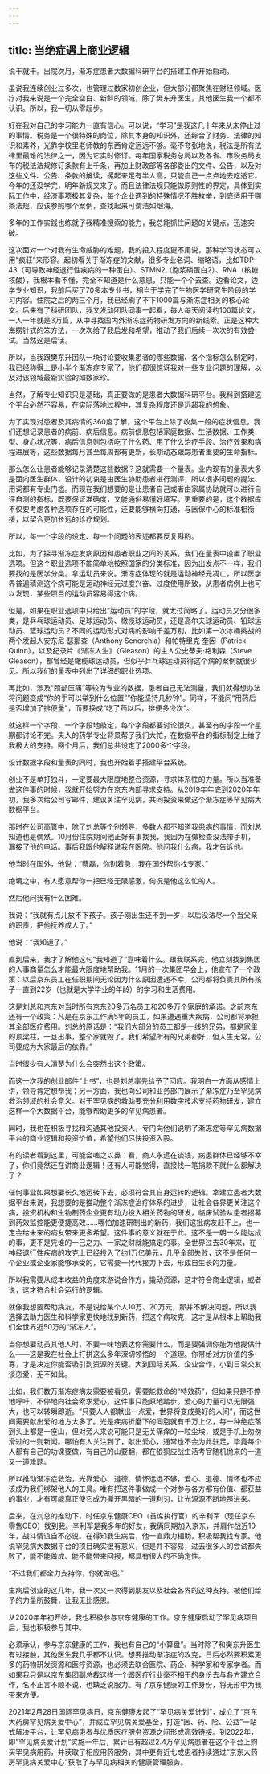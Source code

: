 ```yaml
---
---
---
```

title: 当绝症遇上商业逻辑
---




说干就干。出院次月，渐冻症患者大数据科研平台的搭建工作开始启动。

虽说我连续创业过多次，也管理过数家初创企业，但大部分都聚焦在财经领域。医疗对我来说是一个完全空白、新鲜的领域，除了樊东升医生，其他医生我一个都不认识。所以，我一切从零起步。

好在我对自己的学习能力一直有信心。可以说，“学习”是我这几十年来从未停止过的事情。税务是一个很特殊的岗位，除其本身的知识外，还综合了财务、法律的知识和素养，光靠学校里老师教的东西肯定远远不够。毫不夸张地说，税法是所有法律里最难的法律之一，因为它实时修订。每年国家税务总局以及各省、市税务局发布的税法法规修订条款有上千条，再加上财政部等各部委出的文件、公告，以及对这些文件、公告、条款的解读，摞起来足有半人高，只能自己一点点地去吃透它。今年的还没学完，明年新规又来了。而且法律法规只能做原则性的界定，具体到实际工作中，经济事项极其复杂，每个企业遇到的特殊情况不胜枚举，到底适用于哪条法规、应该参照哪个案例，查找起来可谓浩如烟海。

多年的工作实践也练就了我精准搜索的能力，我总能抓住问题的关键点，迅速突破。

这次面对一个对我有生命威胁的难题，我的投入程度更不用说，那种学习状态可以用“疯狂”来形容。起初看关于渐冻症的文献，很多专业名词、缩略语，比如TDP-43（可导致神经退行性疾病的一种蛋白）、STMN2（胞浆磷蛋白2）、RNA（核糖核酸），我根本看不懂，完全不知道是什么意思，只能一个个去查。边看论文，边学专业知识，我前后买了70多本专业书，相当于学完了生物医学研究生阶段的学习内容。住院之后的两三个月，我已经刷了不下1000篇与渐冻症相关的核心论文。后来有了科研团队，我又发动团队同事一起看，每人每天阅读约100篇论文，一人一年就是3万篇，从中寻找国内外渐冻症药物研发方向的新线索。正是这种大海捞针式的笨方法，一次次给了我启发和希望，推动了我们后续一次次的有效尝试。当然这是后话。

所以，当我跟樊东升团队一块讨论要收集患者的哪些数据、各个指标怎么制定时，我已经称得上是小半个渐冻症专家了，他们都很惊讶我对一些专业问题的理解，以及对该领域最新实验的如数家珍。

当然，了解专业知识只是基础，真正要做的是患者大数据科研平台。我料到搭建这个平台必然不容易，在实际落地过程中，其复杂程度还是远超我的想象。

为了实现对患者及其病情的360度了解，这个平台上除了收集一般的症状信息，我们还想记录患者的病前、病后信息。病前信息包括家庭数据、生活数据、工作类型、身心状况等，病后信息则包括吃了什么药、用了什么治疗手段、治疗效果和病程进展等，这些数据每月甚至每周都有更新，长期动态跟踪患者重要的生命指标。

那么怎么让患者能够记录清楚这些数据？这就需要一个量表。业内现有的量表大多是面向医生群体，设计的初衷是由医生协助患者进行测评，所以很多问题的提法、用词都有专业门槛。而现在我们想要的是让患者自己或者由家属协助就可以进行自评自测的指标，既要保证准确度，又能通俗易懂好填写。更重要的是，这个数据库不仅要考虑各种选项存在的可能性，还要能够横向打通，与医保中心的标准相衔接，以契合更加长远的诊疗规划。

所以，每一个字段的设定、每一个问题的表述都要反复斟酌。

比如，为了探寻渐冻症发病原因和患者职业之间的关系，我们在量表中设置了职业选项。但这个职业选项不能简单地按照国家的分类标准，因为出发点不一样，我们要找的是医学分类。拿运动员来说。渐冻症体现的就是运动神经元凋亡，所以医学界普遍猜测这个病可能是运动神经元过度兴奋、过度使用所致，从患者病例上也可以发现，某些项目的运动员容易得这个病。

但是，如果在职业选项中只给出“运动员”的字段，就太过简略了。运动员又分很多类，是乒乓球运动员、足球运动员、橄榄球运动员，还是高尔夫球运动员、铅球运动员、篮球运动员？不同的运动形式对病的影响千差万别。比如第一次冰桶挑战的两个发起人安东尼·瑟那查（Anthony Senerchia）和帕特里克·奎因（Patrick Quinn），以及纪录片《渐冻人生》（Gleason）的主人公史蒂夫·格利森（Steve Gleason），都曾经是橄榄球运动员，但似乎乒乓球运动员得这个病的案例就很少见。所以我们的量表中列出了详细的职业选项。

再比如，涉及“颈部压痛”等较为专业的数据，患者自己无法测量，我们就得想办法将问题变成“你的手可以举到什么位置”“你能坚持几秒钟”。同样，不能问“用药后是否增加了排便量”，而要换成“吃了药以后，排便多少次”。

就这样一个字段、一个字段地敲定，每个字段都要讨论很久，甚至有的字段一个星期都讨论不完。夫人的药学专业背景帮了我们大忙，在数据平台的指标制定上给了我极大的支持。两个月后，我们总共设定了2000多个字段。

设计数据字段和量表的同时，我也开始着手搭建平台系统。

创业不是单打独斗，一定要最大限度地整合资源，寻求体系性的力量。所以当准备做这件事的时候，我就开始努力在京东内部寻求支持。从2019年年底到2020年年初，我多次给公司写邮件，建议关注罕见病，共同投资来做这个渐冻症等罕见病大数据平台。

那时在公司高管中，除了刘总等个别领导，多数人都不知道我患病的事情，而刘总知道也是偶然。10月份住院期间他正好有事找我，我因为在做检查没法带手机，漏接了他的电话。事后我跟他解释说我在医院。他问我什么病，我才告诉他。

他当时在国外，他说：“蔡磊，你别着急，我在国外帮你找专家。”

绝境之中，有人愿意帮你一把已经无限感激，何况是他这么忙的人。

然后他问我有什么困难。

我说：“我就有点儿放不下孩子。孩子刚出生还不到一岁，以后没法尽一个当父亲的职责，把他抚养成人了。”

他说：“我知道了。”

直到后来，我才了解他这句“我知道了”意味着什么。跟我联系完，他立刻找到集团的人事商量怎么才能最大限度地帮助我。11月的一次集团早会上，他宣布了一个政策：以后京东员工在任职期间无论因为什么原因遭遇不幸，公司都将负责其所有孩子一直到22岁（也就是大学毕业的年龄）的学习和生活费用。

这是刘总和京东对当时所有京东20多万名员工和20多万个家庭的承诺。之前京东还有一个政策：凡是在京东工作满5年的员工，如果遭遇重大疾病，公司都将承担其全部医疗费用。刘总的原话是：“我们大部分的员工都是一线的兄弟，都是家里的顶梁柱，一旦出事，整个家就毁了。我们希望所有的兄弟都好，但人生无常，公司要成为大家最后的依靠。”

当时很少有人清楚为什么会突然出这个政策。

而这一次我的创业邮件“上书”，也是刘总率先给予了回应。我明白一方面从感情上讲，领导肯定想帮我；另一方面，我也向公司和业务部门展示了渐冻症乃至罕见病救治领域的社会意义。对于罕见病的救助要充分利用数字技术支持药物研发，建立这样一个大数据平台，能够帮助更多的罕见病患者。

同时，我也在积极寻找和沟通其他投资人，专门向他们说明了渐冻症等罕见病数据平台的商业逻辑和投资价值，希望他们尽快投资入股。

有的读者看到这里，可能会嗤之以鼻：看，商人永远在谈钱，病患群体已经够不幸了，你们竟然还在讲商业逻辑！还有人可能觉得，直接找一笔捐款不就什么都解决了？

任何事业如果想要长久地运转下去，必须符合其自身运转的逻辑。拿建立患者大数据平台来说，我想要的是推动整个渐冻症治疗体系的进步，让社会各界更关注这个病，投资机构和生物制药企业更有动力投入相关药物的研发，临床试验从患者招募到药效监控能更便捷高效……哪怕加速研制出的新药，我们这批病友赶不上，也一定会给未来的病友带来更多希望。这件事的意义就在于此。这不是一朝一夕能达成的事，更不是凭谁的一己之力、一家之财就能搞定的事。全世界过去30年来，在神经退行性疾病的攻克上已经投入了约1万亿美元，几乎全部失败，这不是任何一个企业或企业家能够承受的，它需要一代代接力下去，形成自生长的力量。

所以我需要从成本收益的角度来游说合作方，撬动资源，这才符合商业逻辑，或者说，这才符合社会运行的逻辑。

就像我想要帮助病友，不是说给某个人10万、20万元，那并不解决问题。所以我选择去助力医生和科学家更快地找到新药，把这个病攻克，这才是从根本上帮助我们全世界近50万的“渐冻人”。

当你想要动员其他人时，不要一味地表达你需要什么，而是要强调你能为他提供什么——这是我在社会上打拼这么多年深切领悟的一个道理。你带给对方价值的多寡，才是决定你能否吸引到资源的关键。大到国际关系、企业合作，小到日常交友谈恋爱，无不如此。

比如，我们数万渐冻症病友需要被看见，需要能救命的“特效药”，但如果只是不停地呼吁，不停地向社会索求爱心，这件事只能原地踏步。爱心的力量可以无限强大，也可以转瞬即逝。“只要人人都献出一点爱，世界将变成美好的人间”，而这世间需要献出爱的地方太多了。光是疾病折磨下的同胞就有千万上亿，每一种绝症落到头上都是一座山，但对旁人来说可能只是无关痛痒的一粒尘埃，或是手机上匆匆滑过的一则新闻。哪怕有人关注到了，献出爱心，通常也不会为此驻足，毕竟每个人都有自己的功课要做，有自己的山要翻，都在狼狈应战生活考官随机抛来的一道又一道难题。

所以推动渐冻症救治，光靠爱心、道德、情怀远远不够，爱心、道德、情怀也不应该成为我们绑架他人的工具。唯有把这件事做成一个对参与各方都有价值、都获益的事业，才有可能真正使它成为撕开黑暗的一道利刃，让光源源不断地照进来。

后来，在刘总的推动下，时任京东健康CEO（首席执行官）的辛利军（现任京东零售CEO）找到我。辛利军是我多年的好友，我俩同期加入京东，并肩作战近10年，战斗情谊自不必说。在得知我生病后，他一直鼎力相助，积极帮我找专家。他说罕见病大数据平台的项目确实很有意义，但是并不容易，过去很多人的尝试都失败了，能不能做成、能不能带来回报，都具有很大的不确定性。

“不过我们都全力支持你，你就做吧。”

生病后创业的这几年，我一次又一次得到朋友以及社会各界的这种支持，被他们给予的力量所鼓舞，让我无比感恩。

从2020年年初开始，我也积极参与京东健康的工作。京东健康启动了罕见病项目后，我也积极参与其中。

必须承认，参与京东健康的工作，我也有自己的“小算盘”。当时除了和樊东升医生有过接触，其他医生我几乎都不认识。想要推动渐冻症的攻克，日后必然要积累更多的药物研发资源和医疗资源，也必须去联合医院、药企、科学家和专家学者。而如果我只是以京东集团副总裁这样一个跟医疗行业毫不相干的身份去与各方建立合作，名不正言不顺不说，也缺乏说服力。有了京东健康的工作身份，将无形中为我带来方便。

2021年2月28日国际罕见病日，京东健康发起了“罕见病关爱计划”，成立了“京东大药房罕见病关爱中心”，并成立罕见病关爱基金，打造“医、药、险、公益”一站式解决平台，让罕见病患者与优质医疗服务资源之间形成高效链接。到2022年，即“罕见病关爱计划”实施一年后，累计已有超过2.4万罕见病患者在这个平台上购买罕见病用药，并获取了相应用药服务，其中更有近七成患者持续通过“京东大药房罕见病关爱中心”获取了与罕见病相关的健康管理服务。